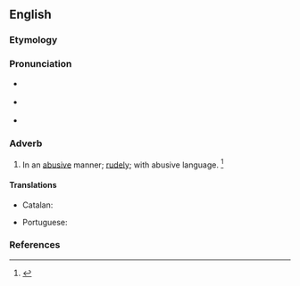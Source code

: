==English==

===Etymology===
{{suffix|en|abusive|ly}}

===Pronunciation===
* {{a|RP}} {{IPA|/əˈbjuː.sɪv.li/|lang=en}}
* {{a|US}} {{IPA|/əˈbju.sɪv.li/|lang=en}}
* {{audio|en-us-abusively.ogg|Audio (US)|lang=en}}

===Adverb===
{{en-adv}}

# In an [[abusive]] manner; [[rudely]]; with abusive language. {{defdate|First attested in the mid 16<sup>th</sup> century.}}<ref name=SOED>{{R:SOED5|page=11}}</ref>

====Translations====
{{trans-top|in an abusive manner}}
* Catalan: {{t+|ca|abusivament}}
{{trans-mid}}
* Portuguese: {{t|pt|abusivamente}}
{{trans-bottom}}

===References===
<references/>